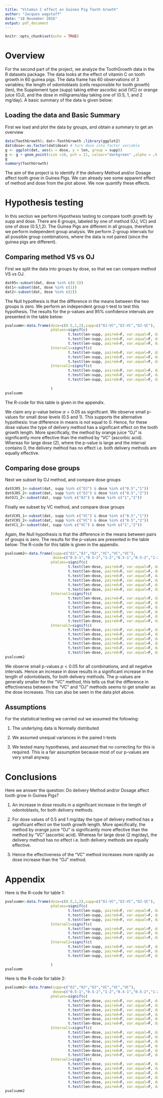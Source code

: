 ```yaml
---
title: "Vitamin C effect on Guinea Pig Tooth Growth"
author: "Jacques wagstaff"
date: "18 November 2016"
output: pdf_document
---
```


```r
knitr::opts_chunk$set(echo = TRUE)
```

# Overview

For the second part of the project, we analyze the ToothGrowth data 
in the R datasets package. The data looks at the effect of vitamin C on tooth
growth in 60 guinea pigs. The data frame has 60 observations of 3 variables; 
the length of odontoblasts (cells responsible for tooth growth) (len), 
the Supplement type (supp) taking either ascorbic acid (VC) or orange juice (OJ), 
and the dose in milligrams/day taking one of (0.5, 1, and 2 mg/day). A basic 
summary of the data is given below:

## Loading the data and Basic Summary 
First we load and plot the data by groups, and obtain a summary to get an overview 
```r
data(ToothGrowth); dat<-ToothGrowth ;library(ggplot2)
dat$dose<-as.factor(dat$dose) # turn dose into factor variable
g <- ggplot(dat, aes(x = dose, y = len, group = supp))
g <- g + geom_point(size =10, pch = 21, colour="darkgreen" ,alpha = .5, aes(fill = supp))
g 
summary(ToothGrowth)
```

The aim of the project is to identify if the delivery Method and/or Dosage affect 
tooth grow in Guinea Pigs. We can already see some apparent effect of method
and dose from the plot above. We now quantify these effects. 

# Hypothesis testing

In this section we perform Hypothesis testing to compare tooth growth by supp 
and dose. There are 6 groups, labeled by one of method (OJ, VC) and one of 
dose (0.5,1,2). The Guinea Pigs are different in all groups, therefore we perform 
independent group analysis. We perform 2-group intervals for all possible group 
combinations, where the data is not paired (since the guinea pigs are different).

## Comparing method VS vs OJ
First we split the data into groups by dose, so that we can compare method VS vs OJ.
```r
dat05<-subset(dat, dose %in% c(0.5)) 
dat1<-subset(dat, dose %in% c(1))
dat2<-subset(dat, dose %in% c(2))
```
The Null hypothesis is that the difference in the means between the two
groups is zero. We perform an independent group t-test to test this hypothesis. The 
results for the p-values and 95% confidence intervals are presented in the table below:
```r
pvalsumm<-data.frame(dose=c(0.5,1,2),supp=c("OJ-VC","OJ-VC","OJ-VC"),
                     pValues=signif(c(
                             t.test(len~supp, paired=F, var.equal=F, data=dat05)$p.value, 
                             t.test(len~supp, paired=F, var.equal=F, data=dat1)$p.value, 
                             t.test(len~supp, paired=F, var.equal=F, data=dat2)$p.value), 3),
                     Interval1=signif(c(
                             t.test(len~supp, paired=F, var.equal=F, data=dat05)$conf.int[1], 
                             t.test(len~supp, paired=F, var.equal=F, data=dat1)$conf.int[1], 
                             t.test(len~supp, paired=F, var.equal=F, data=dat2)$conf.int[1]),3),
                     Interval2=signif(c(
                             t.test(len~supp, paired=F, var.equal=F, data=dat05)$conf[2], 
                             t.test(len~supp, paired=F, var.equal=F, data=dat1)$conf.int[2], 
                             t.test(len~supp, paired=F, var.equal=F, data=dat2)$conf.int[2]),3)
                             
                     )              
pvalsumm
```
The R-code for this table is given in the appendix.

We claim any p-value below $\alpha=0.05$ as significant. We observe small p-values 
for small dose levels (0.5 and 1). This supports the alternative hypothesis: 
true difference in means is not equal to 0. Hence, for these 
dose values the type of delivery method has a significant effect on the tooth 
growth length. More specifically, the method by orange juice "OJ" is significantly
more effective than the method by "VC" (ascorbic acid). Whereas for large dose (2), 
where the p-value is large and the interval contains 0, the delivery method has 
no effect i.e. both delivery methods are equally effective.

## Comparing dose groups
Next we subset by OJ method, and compare dose groups
```r
datOJ05_1<-subset(dat, supp %in% c("OJ") & dose %in% c("0.5","1"))
datOJ05_2<-subset(dat, supp %in% c("OJ") & dose %in% c("0.5","2"))
datOJ1_2<-subset(dat, supp %in% c("OJ") & dose %in% c("1","2"))
```
Finally we subset by VC method, and compare dose groups
```r
datVC05_1<-subset(dat, supp %in% c("VC") & dose %in% c("0.5","1"))
datVC05_2<-subset(dat, supp %in% c("VC") & dose %in% c("0.5","2"))
datVC1_2<-subset(dat, supp %in% c("VC") & dose %in% c("1","2"))
```
Again, the Null hypothesis is that the difference in the means between pairs
of groups is zero. The results for the p-values are presented in the table below:
The R-code for this table is given in the appendix.
```r
pvalsumm2<-data.frame(supp=c("OJ","OJ","OJ","VC","VC","VC"),
                      dose=c("0.5-1","0.5-2","1-2","0.5-1","0.5-2","1-2"),
                     pValues=signif(c(
                             t.test(len~dose, paired=F, var.equal=F, data=datOJ05_1)$p.value,
                             t.test(len~dose, paired=F, var.equal=F, data=datOJ05_2)$p.value,
                             t.test(len~dose, paired=F, var.equal=F, data=datOJ1_2)$p.value,
                             t.test(len~dose, paired=F, var.equal=F, data=datVC05_1)$p.value,
                             t.test(len~dose, paired=F, var.equal=F, data=datVC05_2)$p.value,
                             t.test(len~dose, paired=F, var.equal=F, data=datVC1_2)$p.value),3),
                     Interval1=signif(c(
                             t.test(len~dose, paired=F, var.equal=F, data=datOJ05_1)$conf.int[1],
                             t.test(len~dose, paired=F, var.equal=F, data=datOJ05_2)$conf.int[1],
                             t.test(len~dose, paired=F, var.equal=F, data=datOJ1_2)$conf.int[1],
                             t.test(len~dose, paired=F, var.equal=F, data=datVC05_1)$conf.int[1],
                             t.test(len~dose, paired=F, var.equal=F, data=datVC05_2)$conf.int[1],
                             t.test(len~dose, paired=F, var.equal=F, data=datVC1_2)$conf.int[1]),3),
                     Interval2=signif(c(
                             t.test(len~dose, paired=F, var.equal=F, data=datOJ05_1)$conf.int[2],
                             t.test(len~dose, paired=F, var.equal=F, data=datOJ05_2)$conf.int[2],
                             t.test(len~dose, paired=F, var.equal=F, data=datOJ1_2)$conf.int[2],
                             t.test(len~dose, paired=F, var.equal=F, data=datVC05_1)$conf.int[2],
                             t.test(len~dose, paired=F, var.equal=F, data=datVC05_2)$conf.int[2],
                             t.test(len~dose, paired=F, var.equal=F, data=datVC1_2)$conf.int[2]),3))
pvalsumm2
```
We observe small p-values $p<0.05$ for all combinations, and all negative intervals.
Hence an increase in dose results in a significant increase in the length of odontoblasts, for both
delivery methods. The p-values are generally smaller for the "VC" method, this 
tells us that the difference in effectiveness between the "VC" and "OJ" methods 
seems to get smaller as the dose increases. This can also be seen in the data plot above.

## Assumptions

For the statistical testing we carried out we assumed the following:

1. The underlying data is Normally distributed

2. We assumed unequal variances in the paired t-tests

3. We tested many hypotheses, and assumed that no correcting for this is required.
This is a fair assumption because most of our p-values are very small anyway. 

# Conclusions

Here we answer the question: Do delivery Method and/or Dosage affect tooth grow 
in Guinea Pigs?

1. An increase in dose results in a significant increase in the length of odontoblasts, 
for both delivery methods.

2. For dose values of 0.5 and 1 mg/day the type of delivery method has a significant 
effect on the tooth growth length. More specifically, the method by orange juice "OJ" 
is significantly more effective than the method by "VC" (ascorbic acid). Whereas 
for large dose (2 mg/day), the delivery method has no effect i.e. both delivery 
methods are equally effective.

3. Hence the effectiveness of the "VC" method increases more rapidly as dose 
increase than the "OJ" method.

# Appendix

Here is the R-code for table 1:
```r
pvalsumm<-data.frame(dose=c(0.5,1,2),supp=c("OJ-VC","OJ-VC","OJ-VC"),
                     pValues=signif(c(
                             t.test(len~supp, paired=F, var.equal=F, data=dat05)$p.value, 
                             t.test(len~supp, paired=F, var.equal=F, data=dat1)$p.value, 
                             t.test(len~supp, paired=F, var.equal=F, data=dat2)$p.value), 3),
                     Interval1=signif(c(
                             t.test(len~supp, paired=F, var.equal=F, data=dat05)$conf.int[1], 
                             t.test(len~supp, paired=F, var.equal=F, data=dat1)$conf.int[1], 
                             t.test(len~supp, paired=F, var.equal=F, data=dat2)$conf.int[1]),3),
                     Interval2=signif(c(
                             t.test(len~supp, paired=F, var.equal=F, data=dat05)$conf[2], 
                             t.test(len~supp, paired=F, var.equal=F, data=dat1)$conf.int[2], 
                             t.test(len~supp, paired=F, var.equal=F, data=dat2)$conf.int[2]),3)
                             
                     )              
pvalsumm
```

Here is the R-code for table 2:
```r
pvalsumm2<-data.frame(supp=c("OJ","OJ","OJ","VC","VC","VC"),
                      dose=c("0.5-1","0.5-2","1-2","0.5-1","0.5-2","1-2"),
                     pValues=signif(c(
                             t.test(len~dose, paired=F, var.equal=F, data=datOJ05_1)$p.value,
                             t.test(len~dose, paired=F, var.equal=F, data=datOJ05_2)$p.value,
                             t.test(len~dose, paired=F, var.equal=F, data=datOJ1_2)$p.value,
                             t.test(len~dose, paired=F, var.equal=F, data=datVC05_1)$p.value,
                             t.test(len~dose, paired=F, var.equal=F, data=datVC05_2)$p.value,
                             t.test(len~dose, paired=F, var.equal=F, data=datVC1_2)$p.value),3),
                     Interval1=signif(c(
                             t.test(len~dose, paired=F, var.equal=F, data=datOJ05_1)$conf.int[1],
                             t.test(len~dose, paired=F, var.equal=F, data=datOJ05_2)$conf.int[1],
                             t.test(len~dose, paired=F, var.equal=F, data=datOJ1_2)$conf.int[1],
                             t.test(len~dose, paired=F, var.equal=F, data=datVC05_1)$conf.int[1],
                             t.test(len~dose, paired=F, var.equal=F, data=datVC05_2)$conf.int[1],
                             t.test(len~dose, paired=F, var.equal=F, data=datVC1_2)$conf.int[1]),3),
                     Interval2=signif(c(
                             t.test(len~dose, paired=F, var.equal=F, data=datOJ05_1)$conf.int[2],
                             t.test(len~dose, paired=F, var.equal=F, data=datOJ05_2)$conf.int[2],
                             t.test(len~dose, paired=F, var.equal=F, data=datOJ1_2)$conf.int[2],
                             t.test(len~dose, paired=F, var.equal=F, data=datVC05_1)$conf.int[2],
                             t.test(len~dose, paired=F, var.equal=F, data=datVC05_2)$conf.int[2],
                             t.test(len~dose, paired=F, var.equal=F, data=datVC1_2)$conf.int[2]),3))
pvalsumm2
```
